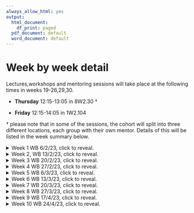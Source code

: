 ```yaml
---
always_allow_html: yes
output:
  html_document:
    df_print: paged
  pdf_document: default
  word_document: default
---
```

# Week by week detail {-}

<!-- This is a spoiler in gitbook, html and epub formats, and normal text otherwise. -->

Lectures,workshops and mentoring sessions will take place at the following times in weeks 19-26,29,30.

- **Thursday** 12:15-13:05 in 8W2.30 †

- **Friday** 12:15-14:05 in 1W2.104

† please note that in some of the sessions, the cohort will split into three different locations, each group with their own mentor. Details of this will be listed in the week summary below.

 <details>
<summary> Week 1 WB 6/2/23, click to reveal. </summary> 

::: {.information data-latex=""}
**Thursday 9/2/2023, 12:15-13:05 in 8W2.30**

Welcome.

What is Maths Communication?

Course information.
:::

$~$

::: {.information data-latex=""}
**Friday 10/2/2023, 12:15-14:05 in 1W2.104 **

Exploring the existing maths communication out there.

Setting up the 'Compare and Contrast' formative assessment.
:::

</details>


<details>
<summary>Week 2, WB 13/2/23, click to reveal. </summary> 

::: {.information data-latex=""}
**Thursday 16/2/2023, 12:15-13:05 in 8W2.30**

'Compare and Contrast' formative assessment discussions.

:::

$~$

::: {.information data-latex=""}
**Friday 17/2/2023, 12:15-14:05 in 1W2.104 **

Masterclasses overview.

Explore what a Masterclass is, tips on how to plan one and time to start your initial discussions.

:::

</details>

<details>
<summary> Week 3 WB 20/2/23, click to reveal. </summary> 

::: {.information data-latex=""}
**Thursday 23/2/2023, 12:15-13:05 in 8W2.30**

Aims and Objectives.

What are they? Examples in practice and their benefit for evaluation.
:::

$~$

::: {.information data-latex=""}
**Friday 24/2/2023, 12:15-14:05 in 1W2.104 **

The greatest hits of maths communication.

We will showcase a selection of the most used examples in the world of maths comm as inspiration for content choice and delivery options for your own delivery.

:::

</details>

<details>
<summary> Week 4 WB 27/2/23, click to reveal. </summary> 

::: {.mentoring data-latex=""}
**Thursday 2/3/2023, 12:15-13:05 in 8W2.30**

MENTORING

All groups will meet in person in 8W2.30

:::

$~$

::: {.information data-latex=""}
**Friday 3/3/2023, 12:15-14:05 in 1W2.104 **

Presentation skills and managing an audience

We will provide examples of a variety of presenter/audience interactions and highlight successful, and potential likely areas of breakdown, in this interaction.


:::

</details>

<details>
<summary> Week 5 WB 6/3/23, click to reveal. </summary> 

::: {.information data-latex=""}
**Thursday 8/3/2023, 12:15-13:05 in 1W2.104 **

*Masterclass pitches*:

Groups will pitch their initial ideas for their masterclass to the rest of the group. Groups should prepare a 10 minute overview of your masterclass showing any relevant material. After this, you can expect to receive questions and feedback from your lecturers and peers for approx 10 minutes.


Schedule:


12.20 Bath 18/3 Group

12:40 Holyport 18/3 Group


:::

$~$

::: {.information data-latex=""}
**Friday 10/3/2023, 12:15-14:05 in 1W2.104 **

*Continuation of Masterclass pitches*:

Groups will pitch their initial ideas for their masterclass to the rest of the group. Groups should prepare a 10 minute overview of your masterclass showing any relevant material. After this, you can expect to receive questions and feedback from your lecturers and peers for approx 10 minutes.


Schedule:


12:20 Oxford 18/3 group

12:40 Bath 25/3 group

13:20 Exeter 25/3 group


:::

</details>

<details>
<summary> Week 6 WB 13/3/23, click to reveal. </summary> 

::: {.mentoring data-latex=""}
**Thursday 16/3/2023, 12:15-13:05 **
Mentoring:

Tamsin online mentoring:
[Teams link](https://teams.microsoft.com/l/meetup-join/19%3ameeting_MTE5ZGJiZTQtYjcxZS00ZWQ5LWIzNmQtMjI5MDA1NjBjNmY1%40thread.v2/0?context=%7b%22Tid%22%3a%22377e3d22-4ea1-422d-b0ad-8fcc89406b9e%22%2c%22Oid%22%3a%22ecc800ca-2608-4db3-b8ee-813070b681cf%22%7d 
)
8W2.22 is booked and available if you wish to join together.

Ben in 8W2.30


Waleed in 8W2.30


:::

$~$

::: {.information data-latex=""}
**Friday 17/3/2023, 12:15-13:05 in 1W2.104 **

*MI2 advice sessions*:

The group will split into 3 sections (Schools Placement/Article/Video) to discuss good practise.

**Friday 17/3/2023, 13:05-14:05 in 1W2.104 **

*Assessment support*:

The session will address how you will be assessed and things to think about to improve your grade.This will have specific reference to your written report.



:::

</details>

<details>
<summary> Week 7 WB 20/3/23, click to reveal. </summary> 

::: {.information data-latex=""}
**Thursday 23/3/2023, 12:15-13:05 **

Mathematical Interaction 2 pitches.

The following people will need to present a 3-4 min pitch on their School Placement. They will repeat this pitch multiple times to their peers and staff to gain feedback and ideas.

Mira Balaji,
Abigail Bennett,
Anna Quinn,
 Zoe Fairfax, 
Chloe Howcroft,  
Ashley Higgs, 
Joy Boh,
Ewan Partington,
Rhea Shah.

:::

$~$

::: {.information data-latex=""}
**Friday 24/3/2023, 12:15-13:05 in 1W2.104 **

Mathematical Interaction 2 pitches.

The following people will need to present a 3-4 min pitch on their Article or Video. They will repeat this pitch multiple times to their peers and staff to gain feedback and ideas.

Lucia Lopez,
Molly Maguire King,
Alankrit Mata,
Andrew McGrath,
Samantha Perryman,
Tali Shear,
Haranja Sivaneswaran,
Olivia Wiseman,
Jodie Young.



:::



$~$

:::: {.mentoring data-latex=""}
**Friday 24/3/2023, 13:05-14:05 in 1W2.104 **

Mentoring on Mathematical Interaction 2

:::

</details>

<details>
<summary> Week 8 WB 27/3/23, click to reveal. </summary> 

::: {.Feedback data-latex=""}
**Thursday 30/3/2023, 12:15-13:05 **

Formal feedback:

Each Master class group will receive 20 minutes of structured feedback to support the writing of your report. 


Each school placement individual/pair will receive 10 minutes of feedback. 

The schedule of feedback times and locations are detailed below.

<u>**Feedback in 8W 2.15**</u>



11:55 Abi/Tam School Placement

12:05 Chloe/Tam School Placement

12:15 Bath 18th Masterclass group/Tam

12:35 Ashley/Joy/Tam School Placement

12:45 Ewan/Tam School Placement

12:55 Anna School Placement/Tam




<u>**Feedback in 8W 2.30**</u>

12:15 Oxford 18th Masterclass group/Ben

12:35 Bath 25th Masterclass group/Ben



<u>**Feedback in 1WN3.11**</u>

12:05 Zoe School Placement/Waleed

12:15 Holyport 18th Masterclass group/Waleed

12:35 Exeter 25 Masterclass group/Waleed

12:55 Mira/Rhea/Waleed School Placement





:::

$~$

::: {.information data-latex=""}
**Friday 31/3/2023, 12:15-13:05 in 1W2.104 **

Mathematical Interaction 2 pitches.

The following people will need to present a 3-4 min pitch on their Article or Video. They will repeat this pitch multiple times to their peers and staff to gain feedback and ideas.

Kamila Bugno,
Sam Cheung,
Tosia Ciszek,
Mirren  Derby,
Tom Eves,
Timi Folaranmi,
Lana Gregory,
Ella Hidveghy,
Rebecca Knight.




:::



$~$

:::: {.mentoring data-latex=""}
**Friday 31/3/2023, 13:05-14:05 in 1W2.104 **

Mentoring on Mathematical Interaction 2

:::
</details>
<details>
<summary> Week 9 WB 17/4/23, click to reveal. </summary>

:::: {.mentoring data-latex=""}
**Thursday 20/4/2023, 12:05-13:05 in 8W2.30 **

Mentoring (report writing)

Tam and Ben in 8W2.30

Waleed will be online click to join teams meeting [here](https://eur01.safelinks.protection.outlook.com/ap/t-59584e83/?url=https%3A%2F%2Fteams.microsoft.com%2Fl%2Fmeetup-join%2F19%253ameeting_ZDA3ODRjZDctYjI3OS00YmVlLWI2ODctZGYyYzJlZWE0OWE3%2540thread.v2%2F0%3Fcontext%3D%257b%2522Tid%2522%253a%2522377e3d22-4ea1-422d-b0ad-8fcc89406b9e%2522%252c%2522Oid%2522%253a%252271257a1e-ed1c-4d32-867a-83234b865cac%2522%257d&data=05%7C01%7Ctls35%40bath.ac.uk%7Cb6d5434c25874774ec1508db404062b8%7C377e3d224ea1422db0ad8fcc89406b9e%7C0%7C0%7C638174417487020259%7CUnknown%7CTWFpbGZsb3d8eyJWIjoiMC4wLjAwMDAiLCJQIjoiV2luMzIiLCJBTiI6Ik1haWwiLCJXVCI6Mn0%3D%7C3000%7C%7C%7C&sdata=mUuUeUcIk1VC4wz99jZ4CniIwaXnnXl4lP9lclK4Oqk%3D&reserved=0)

Meeting ID: 383 018 763 306 
Passcode: Nv7fxD 


:::

::: {.information data-latex=""}
**Friday 21/4/2023, 12:05-14:05 in 1W2.104 **

Report writing discussion and activity.

We will be using a guest speaker (Dr Katie Steckles) as an exemplar to explore possible report content and techniques.


:::

</details>

<details>
<summary> Week 10 WB 24/4/23, click to reveal. </summary>

:::: {.mentoring data-latex=""}
**Thursday 27/4/2023, 12:05-13:05 in 8W2.30 **

Mentoring (report writing)


:::

::: {.handin data-latex=""}
**Friday 28/4/2023, 12:05-14:05 in 1W2.104 **

HAND IN DAY!

Final session - bring  trick.




:::

</details>